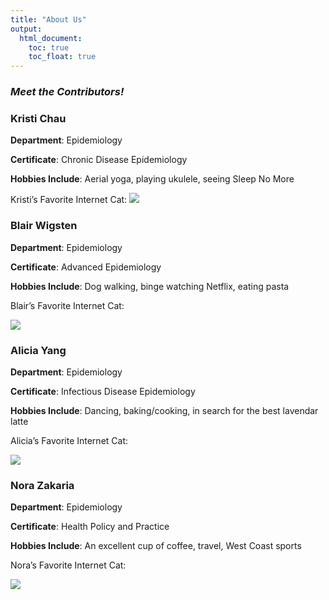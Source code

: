 ```yaml
---
title: "About Us"
output: 
  html_document:
    toc: true
    toc_float: true
---
```


### _Meet the Contributors!_


### Kristi Chau

**Department**: Epidemiology

**Certificate**: Chronic Disease Epidemiology

**Hobbies Include**: Aerial yoga, playing ukulele, seeing Sleep No More

Kristi's Favorite Internet Cat: 
![](images/kristi_cat.jpg)


### Blair Wigsten

**Department**: Epidemiology

**Certificate**: Advanced Epidemiology

**Hobbies Include**: Dog walking, binge watching Netflix, eating pasta

Blair's Favorite Internet Cat:

![](images/blair_cat.jpeg)


### Alicia Yang

**Department**: Epidemiology

**Certificate**: Infectious Disease Epidemiology

**Hobbies Include**: Dancing, baking/cooking, in search for the best lavendar latte

Alicia's Favorite Internet Cat: 

![](Images/alicia_cat.jpg)


### Nora Zakaria

**Department**: Epidemiology

**Certificate**: Health Policy and Practice

**Hobbies Include**: An excellent cup of coffee, travel, West Coast sports

Nora's Favorite Internet Cat:

![](Images/nora_cat.jpg)